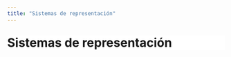 ```yaml
---
title: "Sistemas de representación"
---
```


<div style="font-size: 2em; font-weight: bold;  margin-bottom: 1em;background-color: white;">
   Sistemas de representación
</div>